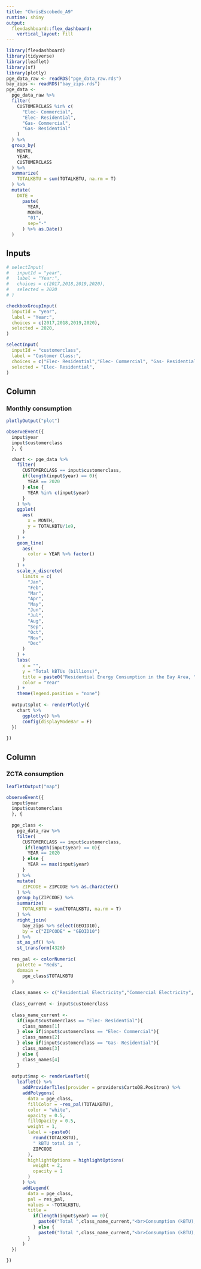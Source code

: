 ```yaml
---
title: "ChrisEscobedo_A9"
runtime: shiny
output: 
  flexdashboard::flex_dashboard:
    vertical_layout: fill
---
```


```r
library(flexdashboard)
library(tidyverse)
library(leaflet)
library(sf)
library(plotly)
pge_data_raw <- readRDS("pge_data_raw.rds")
bay_zips <- readRDS("bay_zips.rds")
pge_data <-
  pge_data_raw %>% 
  filter(
    CUSTOMERCLASS %in% c(
      "Elec- Commercial",
      "Elec- Residential",
      "Gas- Commercial",
      "Gas- Residential"
    )
  ) %>% 
  group_by(
    MONTH, 
    YEAR, 
    CUSTOMERCLASS
  ) %>% 
  summarize(
    TOTALKBTU = sum(TOTALKBTU, na.rm = T)
  ) %>% 
  mutate(
    DATE = 
      paste(
        YEAR,
        MONTH, 
        "01",
        sep="-"
      ) %>% as.Date()
  )
```

Inputs {.sidebar}
-------------------------------------

```r
# selectInput(
#   inputId = "year",
#   label = "Year:",
#   choices = c(2017,2018,2019,2020),
#   selected = 2020
# )

checkboxGroupInput(
  inputId = "year",
  label = "Year:",
  choices = c(2017,2018,2019,2020),
  selected = 2020,
)

selectInput(
  inputId = "customerclass",
  label = "Customer Class:",
  choices = c("Elec- Residential","Elec- Commercial", "Gas- Residential", "Gas- Commercial"),
  selected = "Elec- Residential",
)

```

Column
-------------------------------------

### Monthly consumption

```r
plotlyOutput("plot")
```

```r
observeEvent({
  input$year
  input$customerclass
  }, {

  chart <- pge_data %>% 
    filter(
      CUSTOMERCLASS == input$customerclass,
      if(length(input$year) == 0){
        YEAR == 2020
      } else {
        YEAR %in% c(input$year)
      }
    ) %>% 
    ggplot(
      aes(
        x = MONTH,
        y = TOTALKBTU/1e9,
      )
    ) +
    geom_line(
      aes(
        color = YEAR %>% factor()
      )
    ) +
    scale_x_discrete(
      limits = c(
        "Jan",
        "Feb",
        "Mar",
        "Apr",
        "May",
        "Jun",
        "Jul",
        "Aug",
        "Sep",
        "Oct",
        "Nov",
        "Dec"
      )
    ) +
    labs(
      x = "",
      y = "Total kBTUs (billions)",
      title = paste0("Residential Energy Consumption in the Bay Area, ", input$year),
      color = "Year"
    ) + 
    theme(legend.position = "none")
  
  output$plot <- renderPlotly({
    chart %>% 
      ggplotly() %>% 
      config(displayModeBar = F)
  })
  
})
```

Column
-------------------------------------

### ZCTA consumption

```r
leafletOutput("map")
```

```r
observeEvent({
  input$year
  input$customerclass
  }, {
    
  pge_class <-
    pge_data_raw %>% 
    filter(
      CUSTOMERCLASS == input$customerclass,
       if(length(input$year) == 0){
        YEAR == 2020
      } else {
        YEAR == max(input$year)
      }
    ) %>% 
    mutate(
      ZIPCODE = ZIPCODE %>% as.character()
    ) %>% 
    group_by(ZIPCODE) %>% 
    summarize(
      TOTALKBTU = sum(TOTALKBTU, na.rm = T)
    ) %>% 
    right_join(
      bay_zips %>% select(GEOID10),
      by = c("ZIPCODE" = "GEOID10")
    ) %>% 
    st_as_sf() %>% 
    st_transform(4326)
  
  res_pal <- colorNumeric(
    palette = "Reds",
    domain = 
      pge_class$TOTALKBTU
  )
  
  class_names <- c("Residential Electricity","Commercial Electricity", "Residential Gas", "Commercial Gas") 
  
  class_current <- input$customerclass
  
  class_name_current <- 
    if(input$customerclass == "Elec- Residential"){
      class_names[1]
    } else if(input$customerclass == "Elec- Commercial"){
      class_names[2]
    } else if(input$customerclass == "Gas- Residential"){
      class_names[3]
    } else {
      class_names[4]
    }
  
  output$map <- renderLeaflet({
    leaflet() %>% 
      addProviderTiles(provider = providers$CartoDB.Positron) %>% 
      addPolygons(
        data = pge_class,
        fillColor = ~res_pal(TOTALKBTU),
        color = "white",
        opacity = 0.5,
        fillOpacity = 0.5,
        weight = 1,
        label = ~paste0(
          round(TOTALKBTU), 
          " kBTU total in ",
          ZIPCODE
        ),
        highlightOptions = highlightOptions(
          weight = 2,
          opacity = 1
        )
      ) %>% 
      addLegend(
        data = pge_class,
        pal = res_pal,
        values = ~TOTALKBTU,
        title = 
          if(length(input$year) == 0){
            paste0("Total ",class_name_current,"<br>Consumption (kBTU), 2020")
          } else {
            paste0("Total ",class_name_current,"<br>Consumption (kBTU), ", max(input$year))
        }
      )
  })
  
})
```